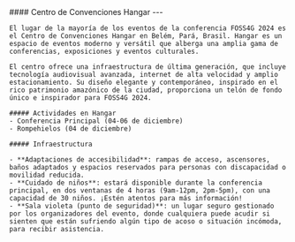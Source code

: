 
<div className={`grid grid-cols-1 mb-4 gap-4 ${!props.isEmbed && "mt-4 sm:grid-cols-12"}`}>
  <div className={!props.isEmbed && "sm:col-span-5"}>
    <div className="max-h-96">
    <Carousel
        images={[
          {
            image: Hangar1,
          },
          {
            image: Hangar2,
          },
          {
            image: Hangar3,
          },
          {
            image: Hangar4,
          },
          {
            image: Hangar5,
          },
          {
            image: Hangar6,
          },
          {
            image: Hangar7,
          },
        ]}
      />
      </div>

  </div>
  <div className={!props.isEmbed && "sm:col-span-7"}>
    #### Centro de Convenciones Hangar
    ---

    El lugar de la mayoría de los eventos de la conferencia FOSS4G 2024 es el Centro de Convenciones Hangar en Belém, Pará, Brasil. Hangar es un espacio de eventos moderno y versátil que alberga una amplia gama de conferencias, exposiciones y eventos culturales.

    El centro ofrece una infraestructura de última generación, que incluye tecnología audiovisual avanzada, internet de alta velocidad y amplio estacionamiento. Su diseño elegante y contemporáneo, inspirado en el rico patrimonio amazónico de la ciudad, proporciona un telón de fondo único e inspirador para FOSS4G 2024.

    ##### Actividades en Hangar
    - Conferencia Principal (04-06 de diciembre)
    - Rompehielos (04 de diciembre)

    ##### Infraestructura

    - **Adaptaciones de accesibilidad**: rampas de acceso, ascensores, baños adaptados y espacios reservados para personas con discapacidad o movilidad reducida.
    - **Cuidado de niños**: estará disponible durante la conferencia principal, en dos ventanas de 4 horas (9am-12pm, 2pm-5pm), con una capacidad de 30 niños. ¡Estén atentos para más información!
    - **Sala violeta (punto de seguridad)**: un lugar seguro gestionado por los organizadores del evento, donde cualquiera puede acudir si sienten que están sufriendo algún tipo de acoso o situación incómoda, para recibir asistencia.

  </div>
</div>
